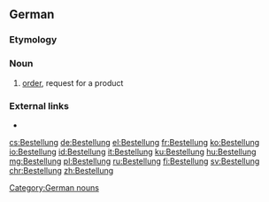 ==German==
===Etymology===
{{suffix|bestellen|ung|lang=de}}
===Noun===
{{de-noun|f||Bestellungen}}

# [[order]], request for a product


===External links===
* {{R:Duden}}

[[Category:German nouns]]

[[cs:Bestellung]]
[[de:Bestellung]]
[[el:Bestellung]]
[[fr:Bestellung]]
[[ko:Bestellung]]
[[io:Bestellung]]
[[id:Bestellung]]
[[it:Bestellung]]
[[ku:Bestellung]]
[[hu:Bestellung]]
[[mg:Bestellung]]
[[pl:Bestellung]]
[[ru:Bestellung]]
[[fi:Bestellung]]
[[sv:Bestellung]]
[[chr:Bestellung]]
[[zh:Bestellung]]